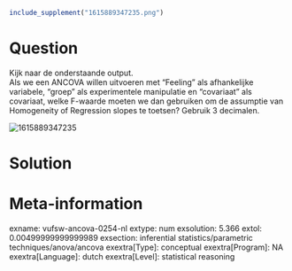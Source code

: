 ```r
include_supplement("1615889347235.png")
```

Question
========
Kijk naar de onderstaande output.  
Als we een ANCOVA willen uitvoeren met "Feeling" als afhankelijke
variabele, "groep" als experimentele manipulatie en "covariaat" als
covariaat, welke F-waarde moeten we dan gebruiken om de assumptie van
Homogeneity of Regression slopes te toetsen? Gebruik 3 decimalen.  
  
<img src="1615889347235.png" class="fr-fic fr-dii tvcss_2"
alt="1615889347235" />


Solution
========











Meta-information
================
exname: vufsw-ancova-0254-nl
extype: num
exsolution: 5.366
extol: 0.00499999999999989
exsection: inferential statistics/parametric techniques/anova/ancova
exextra[Type]: conceptual
exextra[Program]: NA
exextra[Language]: dutch
exextra[Level]: statistical reasoning


